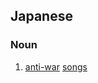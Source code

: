 ==Japanese==
{{ja-kanjitab|はん|せん|か|yomi=on}}

===Noun===
{{ja-noun|はんせんか}}

# [[anti-war]] [[songs]]
#: {{ja-usex|'''反戦歌'''を歌って気勢を上げた。|'''はんせんか''' を うたって きせい を あげた。|They sang anti-war songs to boost their morale.}}